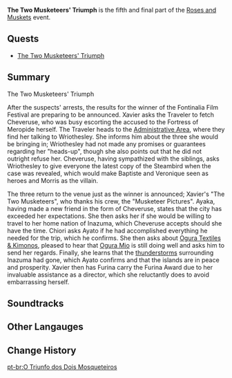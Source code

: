 {{Act Infobox
|image          = Roses and Muskets Chapter.png
|type           = Story
|chapter        = Roses and Muskets
|actNum         = Afterword
|prev           = Where the Roses Bloom
|next           = 
|event_name     = Roses and Muskets
}}
'''The Two Musketeers' Triumph''' is the fifth and final part of the [[Roses and Muskets]] event.

==Quests==
* [[The Two Musketeers' Triumph (Quest)|The Two Musketeers' Triumph]]

==Summary==
;The Two Musketeers' Triumph

After the suspects' arrests, the results for the winner of the Fontinalia Film Festival are preparing to be announced. Xavier asks the Traveler to fetch Cheveruse, who was busy escorting the accused to the Fortress of Meropide herself. The Traveler heads to the [[Administrative Area]], where they find her talking to Wriothesley. She informs him about the three she would be bringing in; Wriothesley had not made any promises or guarantees regarding her "heads-up", though she also points out that he did not outright refuse her. Cheveruse, having sympathized with the siblings, asks Wriothesley to give everyone the latest copy of the Steambird when the case was revealed, which would make Baptiste and Veronique seen as heroes and Morris as the villain.

The three return to the venue just as the winner is announced; Xavier's "The Two Musketeers", who thanks his crew, the "Musketeer Pictures". Ayaka, having made a new friend in the form of Cheveruse, states that the city has exceeded her expectations. She then asks her if she would be willing to travel to her home nation of Inazuma, which Cheveruse accepts should she have the time. Chiori asks Ayato if he had accomplished everything he needed for the trip, which he confirms. She then asks about [[Ogura Textiles & Kimonos]], pleased to hear that [[Ogura Mio]] is still doing well and asks him to send her regards. Finally, she learns that the [[A Nation Closed by Thunder|thunderstorms]] surrounding Inazuma had gone, which Ayato confirms and that the islands are in peace and prosperity. Xavier then has Furina carry the Furina Award due to her invaluable assistance as a director, which she reluctantly does to avoid embarrassing herself.

==Soundtracks==
{{Soundtracks by Category Table|type=quest}}

==Other Langauges==
{{Other Languages
|en      = The Two Musketeers' Triumph
|zhs     = 两个铳枪手的凯旋
|zhs_rm  = Liǎngge Chòngqiāng-shǒu de Kǎixuán
|zht     = 兩個銃槍手的凱旋
|zht_rm  = Liǎngge Chòngqiāng-shǒu de Kǎixuán
|zh_tl   = The Two Musketeers' Triumphant Return
|ja      = 二銃士の凱旋
|ja_rm   = Nijuushi no Gaisen
|ja_tl   = The Two Musketeers' Triumphant Return
|ko      = 두 화승총 사수의 귀환
|ko_rm   = 
|ko_tl   = 
|es      = El triunfo de «Las dos mosqueteras»
|es_tl   = The Triumph of "The Two Musketeers"
|fr      = Le triomphe des deux mousquetaires
|fr_tl   = The Two Musketeers' Triumph
|ru      = Триумф «Двух мушкетёров»
|ru_tl   = 
|th      = สดุดีแด่ชัยชนะของสองทหารเสือ
|th_rm   = 
|th_tl   = 
|vi      = Khúc Khải Hoàn Của Hai Người Lính Ngự Lâm
|vi_tl   = 
|de      = Triumphzug der zwei Musketiere
|de_tl   = The Two Musketeers' Triumphal Procession
|id      = Kemenangan Si Dua Masketir
|id_tl   = The Victory of the Two Musketeers
|pt      = O Triunfo dos Dois Mosqueteiros
|pt_tl   = 
|tr      = İki Silahşor'un Zaferi
|tr_tl   = 
|it      = Il trionfo de Le due moschettiere
|it_tl   = 
}}

==Change History==
{{Change History|4.3}}

[[pt-br:O Triunfo dos Dois Mosqueteiros]]